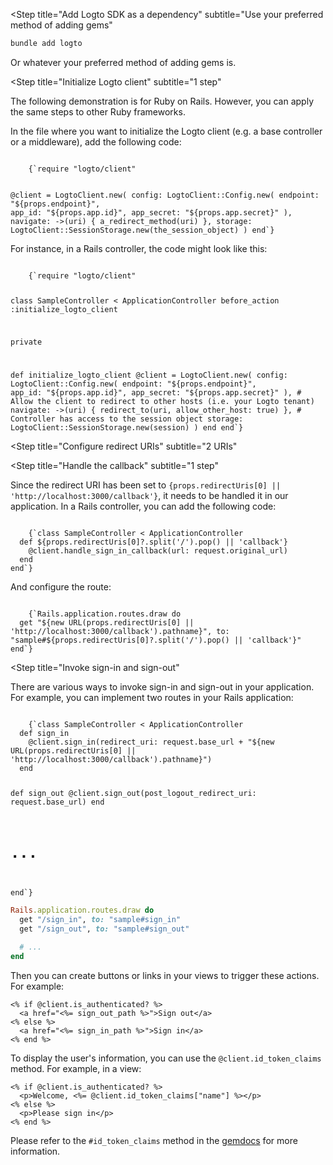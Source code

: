 
<Steps>

<Step
  title="Add Logto SDK as a dependency"
  subtitle="Use your preferred method of adding gems"
>

```bash
bundle add logto
```

Or whatever your preferred method of adding gems is.

</Step>

<Step
  title="Initialize Logto client"
  subtitle="1 step"
>

<InlineNotification>

The following demonstration is for Ruby on Rails. However, you can apply the same steps to other Ruby frameworks.

</InlineNotification>

In the file where you want to initialize the Logto client (e.g. a base controller or a middleware), add the following code:

<Code className="language-ruby">
    {`require "logto/client"

@client = LogtoClient.new(
  config: LogtoClient::Config.new(
    endpoint: "${props.endpoint}",
    app_id: "${props.app.id}",
    app_secret: "${props.app.secret}"
  ),
  navigate: ->(uri) { a_redirect_method(uri) },
  storage: LogtoClient::SessionStorage.new(the_session_object)
)
end`}
</Code>

For instance, in a Rails controller, the code might look like this:

<Code title="app/controllers/sample_controller.rb" className="language-ruby">
    {`require "logto/client"

class SampleController < ApplicationController
  before_action :initialize_logto_client

  private

  def initialize_logto_client
    @client = LogtoClient.new(
      config: LogtoClient::Config.new(
        endpoint: "${props.endpoint}",
        app_id: "${props.app.id}",
        app_secret: "${props.app.secret}"
      ),
      # Allow the client to redirect to other hosts (i.e. your Logto tenant)
      navigate: ->(uri) { redirect_to(uri, allow_other_host: true) },
      # Controller has access to the session object
      storage: LogtoClient::SessionStorage.new(session)
    )
  end
end`}
</Code>

</Step>

<Step
  title="Configure redirect URIs"
  subtitle="2 URIs"
>

<RedirectUris />

</Step>

<Step
  title="Handle the callback"
  subtitle="1 step"
>

<p>
  Since the redirect URI has been set to <code>{props.redirectUris[0] || 'http://localhost:3000/callback'}</code>, it needs to be handled it in our application. In a Rails controller, you can add the following code:
</p>

<Code title="app/controllers/sample_controller.rb" className="language-ruby">
    {`class SampleController < ApplicationController
  def ${props.redirectUris[0]?.split('/').pop() || 'callback'}
    @client.handle_sign_in_callback(url: request.original_url)
  end
end`}
</Code>

And configure the route:

<Code title="config/routes.rb" className="language-ruby">
    {`Rails.application.routes.draw do
  get "${new URL(props.redirectUris[0] || 'http://localhost:3000/callback').pathname}", to: "sample#${props.redirectUris[0]?.split('/').pop() || 'callback'}"
end`}
</Code>

</Step>

<Step
  title="Invoke sign-in and sign-out"
>

There are various ways to invoke sign-in and sign-out in your application. For example, you can implement two routes in your Rails application:

<Code title="app/controllers/sample_controller.rb" className="language-ruby">
    {`class SampleController < ApplicationController
  def sign_in
    @client.sign_in(redirect_uri: request.base_url + "${new URL(props.redirectUris[0] || 'http://localhost:3000/callback').pathname}")
  end

  def sign_out
    @client.sign_out(post_logout_redirect_uri: request.base_url)
  end

  # ...
end`}
</Code>

```ruby title="config/routes.rb"
Rails.application.routes.draw do
  get "/sign_in", to: "sample#sign_in"
  get "/sign_out", to: "sample#sign_out"

  # ...
end
```

Then you can create buttons or links in your views to trigger these actions. For example:

```erb title="app/views/sample/index.html.erb"
<% if @client.is_authenticated? %>
  <a href="<%= sign_out_path %>">Sign out</a>
<% else %>
  <a href="<%= sign_in_path %>">Sign in</a>
<% end %>
```

</Step>

<Step title="Checkpoint: Test your app">

<Checkpoint />

</Step>

<Step title="Display user information">

To display the user's information, you can use the `@client.id_token_claims` method. For example, in a view:

```erb title="app/views/sample/index.html.erb"
<% if @client.is_authenticated? %>
  <p>Welcome, <%= @client.id_token_claims["name"] %></p>
<% else %>
  <p>Please sign in</p>
<% end %>
```

Please refer to the `#id_token_claims` method in the [gemdocs](https://gemdocs.org/gems/logto/latest) for more information.

</Step>

</Steps>
